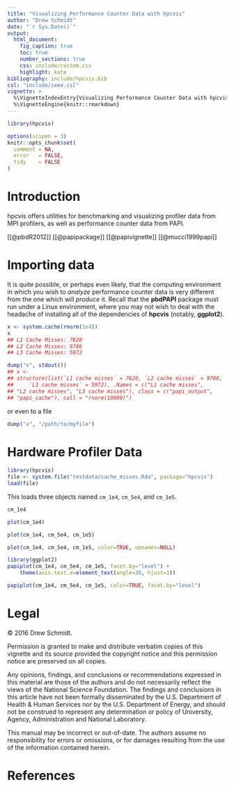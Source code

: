 ```yaml
---
title: "Visualizing Performance Counter Data with hpcvis"
author: "Drew Schmidt"
date: "`r Sys.Date()`"
output:
  html_document:
    fig_caption: true
    toc: true
    number_sections: true
    css: include/custom.css
    highlight: kate
bibliography: include/hpcvis.bib
csl: "include/ieee.csl"
vignette: >
  %\VignetteIndexEntry{Visualizing Performance Counter Data with hpcvis}
  %\VignetteEngine{knitr::rmarkdown}
---
```




```r
library(hpcvis)

options(scipen = 3)
knitr::opts_chunk$set(
  comment = NA,
  error   = FALSE,
  tidy    = FALSE
)
```


# Introduction

hpcvis offers utilities for benchmarking and visualizing profiler data from MPI profilers, as well as performance counter data from PAPI.


[[@pbdR2012]]
[[@papipackage]]
[[@papivignette]]
[[@mucci1999papi]]





# Importing data

It is quite possible, or perhaps even likely, that the computing environment in which you wish to *analyze* performance counter data is very different from the one which will *produce* it.  Recall that the **pbdPAPI** package must run under a Linux environment, where you may not wish to deal with the headache of installing all of the dependencies of **hpcvis** (notably, **ggplot2**).

```r
x <- system.cache(rnorm(1e4))
x
## L1 Cache Misses: 7620
## L2 Cache Misses: 9786
## L3 Cache Misses: 5972 
```

```r
dump("x", stdout())
## x <-
## structure(list(`L1 cache misses` = 7620, `L2 cache misses` = 9786, 
##     `L3 cache misses` = 5972), .Names = c("L1 cache misses", 
## "L2 cache misses", "L3 cache misses"), class = c("papi_output", 
## "papi_cache"), call = "rnorm(10000)")
```

or even to a file

```r
dump("x", "/path/to/myfile")
```



# Hardware Profiler Data

```r
library(hpcvis)
file <- system.file("testdata/cache_misses.Rda", package="hpcvis")
load(file)
```

This loads three objects named `cm_1e4`, `cm_5e4`, and `cm_1e5`.

```r
cm_1e4
```


```r
plot(cm_1e4)
```


```r
plot(cm_1e4, cm_5e4, cm_1e5)
```



```r
plot(cm_1e4, cm_5e4, cm_1e5, color=TRUE, opnames=NULL)
```



```r
library(ggplot2)
papiplot(cm_1e4, cm_5e4, cm_1e5, facet.by="level") + 
    theme(axis.text.x=element_text(angle=30, hjust=1))
```


```r
papiplot(cm_1e4, cm_5e4, cm_1e5, color=TRUE, facet.by="level")
```





# Legal

&copy; 2016 Drew Schmidt.

Permission is granted to make and distribute verbatim copies of this vignette and its source provided the copyright notice and this permission notice are preserved on all copies.

Any opinions, findings, and conclusions or recommendations expressed in  this material are those of the authors and do not necessarily reflect the  views of the National Science Foundation.  The findings and conclusions in this article have not been formally disseminated by the U.S. Department of Health \& Human Services nor by the U.S. Department of Energy, and should not be construed to represent any determination or policy of University, Agency, Administration and National Laboratory.

This manual may be incorrect or out-of-date.  The authors assume no responsibility for errors or omissions, or for damages resulting from the use of the information contained herein.





# References
<script language="JavaScript" src="include/headers.js"></script>
